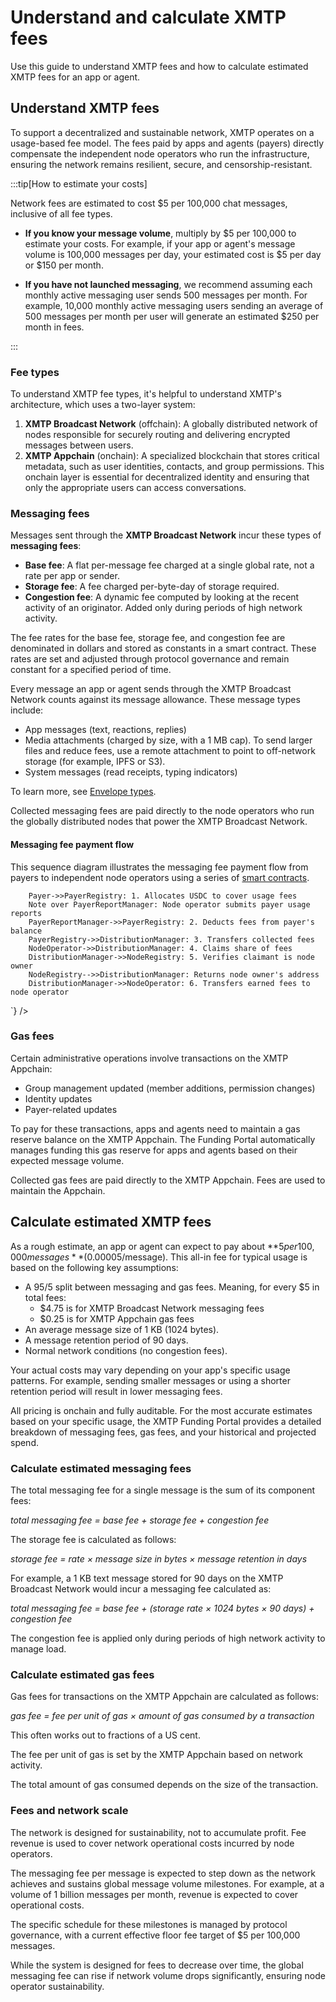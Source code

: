 
# Understand and calculate XMTP fees

Use this guide to understand XMTP fees and how to calculate estimated XMTP fees for an app or agent.

## Understand XMTP fees

To support a decentralized and sustainable network, XMTP operates on a usage-based fee model. The fees paid by apps and agents (payers) directly compensate the independent node operators who run the infrastructure, ensuring the network remains resilient, secure, and censorship-resistant.

:::tip[How to estimate your costs]

Network fees are estimated to cost $5 per 100,000 chat messages, inclusive of all fee types.

- **If you know your message volume**, multiply by $5 per 100,000 to estimate your costs. For example, if your app or agent's message volume is 100,000 messages per day, your estimated cost is $5 per day or $150 per month.

- **If you have not launched messaging**, we recommend assuming each monthly active messaging user sends 500 messages per month. For example, 10,000 monthly active messaging users sending an average of 500 messages per month per user will generate an estimated $250 per month in fees.

:::

### Fee types

To understand XMTP fee types, it's helpful to understand XMTP's architecture, which uses a two-layer system:

1.  **XMTP Broadcast Network** (offchain): A globally distributed network of nodes responsible for securely routing and delivering encrypted messages between users.
2.  **XMTP Appchain** (onchain): A specialized blockchain that stores critical metadata, such as user identities, contacts, and group permissions. This onchain layer is essential for decentralized identity and ensuring that only the appropriate users can access conversations.

### Messaging fees

Messages sent through the **XMTP Broadcast Network** incur these types of **messaging fees**:

- **Base fee**: A flat per-message fee charged at a single global rate, not a rate per app or sender.
- **Storage fee**: A fee charged per-byte-day of storage required.
- **Congestion fee**: A dynamic fee computed by looking at the recent activity of an originator. Added only during periods of high network activity.

The fee rates for the base fee, storage fee, and congestion fee are denominated in dollars and stored as constants in a smart contract. These rates are set and adjusted through protocol governance and remain constant for a specified period of time.

Every message an app or agent sends through the XMTP Broadcast Network counts against its message allowance. These message types include:

- App messages (text, reactions, replies)
- Media attachments (charged by size, with a 1 MB cap). To send larger files and reduce fees, use a remote attachment to point to off-network storage (for example, IPFS or S3).
- System messages (read receipts, typing indicators)

To learn more, see [Envelope types](/protocol/envelope-types).

Collected messaging fees are paid directly to the node operators who run the globally distributed nodes that power the XMTP Broadcast Network.

#### Messaging fee payment flow

This sequence diagram illustrates the messaging fee payment flow from payers to independent node operators using a series of [smart contracts](https://github.com/xmtp/smart-contracts/blob/main/src/settlement-chain/README.md).

<Zoom>
<Mermaid
  id="payer-to-node"
  chart={`
    sequenceDiagram
        actor Payer
        participant PayerRegistry
        participant PayerReportManager
        participant DistributionManager
        participant NodeRegistry
        actor NodeOperator as Node operator

        Payer->>PayerRegistry: 1. Allocates USDC to cover usage fees
        Note over PayerReportManager: Node operator submits payer usage reports
        PayerReportManager->>PayerRegistry: 2. Deducts fees from payer's balance
        PayerRegistry->>DistributionManager: 3. Transfers collected fees
        NodeOperator->>DistributionManager: 4. Claims share of fees
        DistributionManager->>NodeRegistry: 5. Verifies claimant is node owner
        NodeRegistry-->>DistributionManager: Returns node owner's address
        DistributionManager->>NodeOperator: 6. Transfers earned fees to node operator
`}
/>
</Zoom>

### Gas fees

Certain administrative operations involve transactions on the XMTP Appchain:

- Group management updated (member additions, permission changes)
- Identity updates
- Payer-related updates

To pay for these transactions, apps and agents need to maintain a gas reserve balance on the XMTP Appchain. The Funding Portal automatically manages funding this gas reserve for apps and agents based on their expected message volume.

Collected gas fees are paid directly to the XMTP Appchain. Fees are used to maintain the Appchain.

## Calculate estimated XMTP fees

As a rough estimate, an app or agent can expect to pay about **$5 per 100,000 messages** ($0.00005/message). This all-in fee for typical usage is based on the following key assumptions:

- A 95/5 split between messaging and gas fees. Meaning, for every $5 in total fees:
  - $4.75 is for XMTP Broadcast Network messaging fees
  - $0.25 is for XMTP Appchain gas fees
- An average message size of 1 KB (1024 bytes).
- A message retention period of 90 days.
- Normal network conditions (no congestion fees).

Your actual costs may vary depending on your app's specific usage patterns. For example, sending smaller messages or using a shorter retention period will result in lower messaging fees.

All pricing is onchain and fully auditable. For the most accurate estimates based on your specific usage, the XMTP Funding Portal provides a detailed breakdown of messaging fees, gas fees, and your historical and projected spend.

### Calculate estimated messaging fees

The total messaging fee for a single message is the sum of its component fees:

*total messaging fee = base fee + storage fee + congestion fee*

The storage fee is calculated as follows:

*storage fee = rate × message size in bytes × message retention in days*

For example, a 1 KB text message stored for 90 days on the XMTP Broadcast Network would incur a messaging fee calculated as: 

*total messaging fee = base fee + (storage rate × 1024 bytes × 90 days) + congestion fee*

The congestion fee is applied only during periods of high network activity to manage load.

### Calculate estimated gas fees

Gas fees for transactions on the XMTP Appchain are calculated as follows:

*gas fee = fee per unit of gas × amount of gas consumed by a transaction*

This often works out to fractions of a US cent.

The fee per unit of gas is set by the XMTP Appchain based on network activity.

The total amount of gas consumed depends on the size of the transaction.

### Fees and network scale

The network is designed for sustainability, not to accumulate profit. Fee revenue is used to cover network operational costs incurred by node operators.

The messaging fee per message is expected to step down as the network achieves and sustains global message volume milestones. For example, at a volume of 1 billion messages per month, revenue is expected to cover operational costs.

The specific schedule for these milestones is managed by protocol governance, with a current effective floor fee target of $5 per 100,000 messages.

While the system is designed for fees to decrease over time, the global messaging fee can rise if network volume drops significantly, ensuring node operator sustainability.
